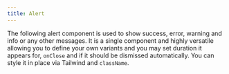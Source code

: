 ```yaml
---
title: Alert
---
```


The following alert component is used to show success, error, warning and info or any other messages. It is a single component and highly versatile allowing you to define your own variants and you may set duration it appears for, `onClose` and if it should be dismissed automatically. You can style it in place via Tailwind and `className`.




<Tabs>
  <TabItem label="Usage"><Code code={alertApp} lang="jsx" title="App.jsx" /></TabItem>
  <TabItem label="Component"><Code code={alert} lang="jsx" title="alert.jsx" /></TabItem>
</Tabs>